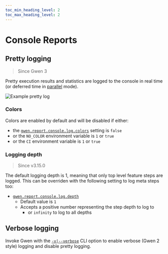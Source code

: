 ```yaml
--- 
toc_min_heading_level: 2
toc_max_heading_level: 2
---
```



# Console Reports

## Pretty logging

> Since Gwen 3

Pretty execution results and statistics are logged to the console in real time (or deferred time in [parallel](/docs/modes/parallel) mode).

![Example pretty log](/img/log/gwen-pretty-log.png)

### Colors

Colors are enabled by default and will be disabled if either:
- the [`gwen.report.console.log.colors`](/docs/settings/reference#gwen-report-console-log-colors) setting is `false`
- or the `NO_COLOR` environment variable is `1` or `true`
- or the `CI` environment variable is `1` or `true`

### Logging depth

> Since v3.15.0

The default logging depth is 1, meaning that only top level feature steps are logged. This can be overriden with the following setting to log meta steps too:
- [`gwen.report.console.log.depth`](/docs/settings/reference#gwen-report-console-log-depth)
  - Default value is `1`
  - Accepts a positive number representing the step depth to log to
    - or `infinity` to log to all depths

## Verbose logging

Invoke Gwen with the [`-v|--verbose`](/docs/cli#gwen-cli-options-verbose) CLI option to enable verbose (Gwen 2 style) logging and disable pretty logging.
